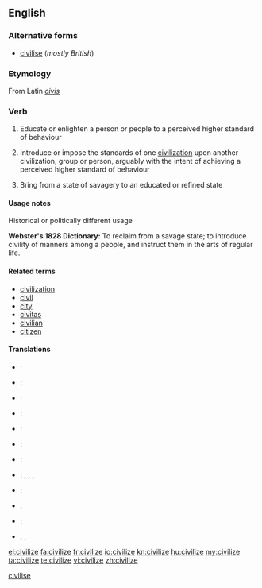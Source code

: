 <!--subst: of [[Template:sync]]-->
<!--If you edit this entry, please also edit [[civilise]] to ensure these two entries remain synchronized.-->[[Category:Synchronized entries|civilise]]
{{also|civilise}}
==English==

===Alternative forms===
* [[civilise]] (''mostly British'')

===Etymology===
From Latin ''[[civis]]''

===Verb===
{{en-verb|civilizes|civilizing|civilized}}

# {{US}} Educate or enlighten a person or people to a perceived higher standard of behaviour
# {{US}} Introduce or impose the standards of one [[civilization]] upon another civilization, group or person, arguably with the intent of achieving a perceived higher standard of behaviour
# {{US}} Bring from a state of savagery to an educated or refined state

====Usage notes====
;Historical or politically different usage
'''Webster's 1828 Dictionary:'''  To reclaim from a savage state; to introduce civility of manners among a people, and instruct them in the arts of regular life.

====Related terms====
* [[civilization]]
* [[civil]]
* [[city]]
* [[civitas]]
* [[civilian]]
* [[citizen]]

====Translations====
{{checktrans-top}}
* {{ttbc|Arabic}}: {{t|ar|مصر|tr=máSSara|sc=Arab}}
* {{ttbc|Bulgarian}}: {{t|bg|цивилизовам|sc=Cyrl}}
* {{ttbc|Dutch}}: {{t|nl|beschaven}}
* {{ttbc|Esperanto}}: {{t|eo|civilizi}}
* {{ttbc|Finnish}}: {{t|fi|sivistää}}
* {{ttbc|French}}: {{t|fr|civiliser}}
{{trans-mid}}
* {{ttbc|Icelandic}}: {{t|is|siða}}
* {{ttbc|Italian}}: {{t|it|incivilire}}, {{t|it|ingentilire}}, {{t|it|civilizzare}}, {{t|it|umanizzare}}
* {{ttbc|Japanese}}: {{t|ja|教化する|tr=kyōka suru|sc=Jpan}}
* {{ttbc|Manx}}: {{t|gv|ard-veenaghey}}
* {{ttbc|Spanish}}: {{t|es|civilizar}}
* {{ttbc|Vietnamese}}: {{t|vi|khai hóa}}, {{t|vi|khai hoá}}
{{trans-bottom}}

[[el:civilize]]
[[fa:civilize]]
[[fr:civilize]]
[[io:civilize]]
[[kn:civilize]]
[[hu:civilize]]
[[my:civilize]]
[[ta:civilize]]
[[te:civilize]]
[[vi:civilize]]
[[zh:civilize]]